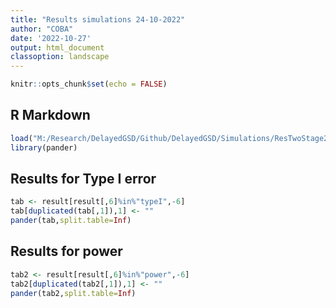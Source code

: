 ```yaml
---
title: "Results simulations 24-10-2022"
author: "COBA"
date: '2022-10-27'
output: html_document
classoption: landscape
---
```


```r
knitr::opts_chunk$set(echo = FALSE)
```

## R Markdown

```r
load("M:/Research/DelayedGSD/Github/DelayedGSD/Simulations/ResTwoStage24102022.Rdata")
library(pander)
```

## Results for Type I error
```r
tab <- result[result[,6]%in%"typeI",-6]
tab[duplicated(tab[,1]),1] <- ""
pander(tab,split.table=Inf)
```


## Results for power
```r
tab2 <- result[result[,6]%in%"power",-6]
tab2[duplicated(tab2[,1]),1] <- ""
pander(tab2,split.table=Inf)
```

